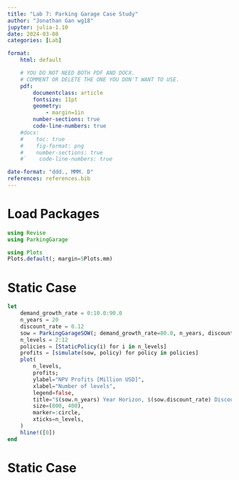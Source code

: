 ```yaml
---
title: "Lab 7: Parking Garage Case Study"
author: "Jonathan Gan wg18"
jupyter: julia-1.10
date: 2024-03-08
categories: [Lab]

format: 
    html: default

    # YOU DO NOT NEED BOTH PDF AND DOCX.
    # COMMENT OR DELETE THE ONE YOU DON'T WANT TO USE.
    pdf:
        documentclass: article
        fontsize: 11pt
        geometry:
            - margin=1in  
        number-sections: true
        code-line-numbers: true
    #docx: 
    #    toc: true
    #    fig-format: png
    #    number-sections: true
    #`    code-line-numbers: true

date-format: "ddd., MMM. D"
references: references.bib
---
```


# Load Packages
```julia
using Revise
using ParkingGarage
```
```julia
using Plots
Plots.default(; margin=5Plots.mm)
```

# Static Case
```julia
let
    demand_growth_rate = 0:10.0:90.0
    n_years = 20
    discount_rate = 0.12
    sow = ParkingGarageSOW(; demand_growth_rate=80.0, n_years, discount_rate)
    n_levels = 2:12
    policies = [StaticPolicy(i) for i in n_levels]
    profits = [simulate(sow, policy) for policy in policies]
    plot(
        n_levels,
        profits;
        ylabel="NPV Profits [Million USD]",
        xlabel="Number of levels",
        legend=false,
        title="$(sow.n_years) Year Horizon, $(sow.discount_rate) Discount, $(sow.demand_growth_rate) Demand Growth",
        size=(800, 400),
        marker=:circle,
        xticks=n_levels,
    )
    hline!([0])
end
```

# Static Case